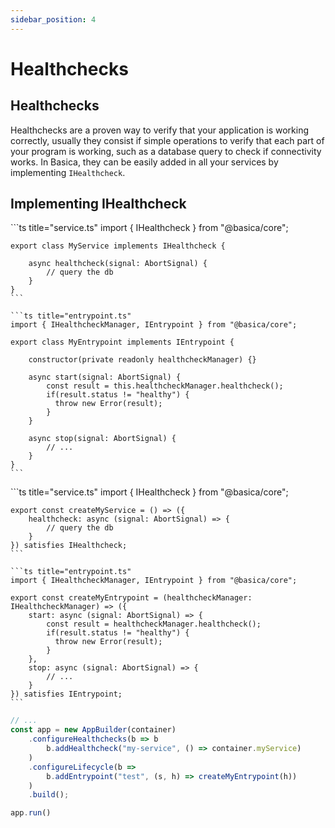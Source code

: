 ```yaml
---
sidebar_position: 4
---
```



# Healthchecks

## Healthchecks

Healthchecks are a proven way to verify that your application is working correctly,
usually they consist if simple operations to verify that each part of your program is working,
such as a database query to check if connectivity works.
In Basica, they can be easily added in all your services by implementing `IHealthcheck`.

## Implementing IHealthcheck

<Tabs groupId="ts-style">
  <TabItem value="classes" label="Classes">
    ```ts title="service.ts"
    import { IHealthcheck } from "@basica/core";

    export class MyService implements IHealthcheck {

        async healthcheck(signal: AbortSignal) {
            // query the db
        }
    }
    ```

    ```ts title="entrypoint.ts"
    import { IHealthcheckManager, IEntrypoint } from "@basica/core";

    export class MyEntrypoint implements IEntrypoint {

        constructor(private readonly healthcheckManager) {}

        async start(signal: AbortSignal) {
            const result = this.healthcheckManager.healthcheck();
            if(result.status != "healthy") {
              throw new Error(result);
            }
        }

        async stop(signal: AbortSignal) {
            // ...
        }
    }
    ```

  </TabItem>
  <TabItem value="objects" label="Object Factory">
    ```ts title="service.ts"
    import { IHealthcheck } from "@basica/core";

    export const createMyService = () => ({
        healthcheck: async (signal: AbortSignal) => {
            // query the db
        }
    }) satisfies IHealthcheck;
    ```

    ```ts title="entrypoint.ts"
    import { IHealthcheckManager, IEntrypoint } from "@basica/core";

    export const createMyEntrypoint = (healthcheckManager: IHealthcheckManager) => ({
        start: async (signal: AbortSignal) => {
            const result = healthcheckManager.healthcheck();
            if(result.status != "healthy") {
              throw new Error(result);
            }
        },
        stop: async (signal: AbortSignal) => {
            // ...
        }
    }) satisfies IEntrypoint;
    ```
  </TabItem>
</Tabs>

```ts title="index.ts"
// ...
const app = new AppBuilder(container)
    .configureHealthchecks(b => b
        b.addHealthcheck("my-service", () => container.myService)
    )
    .configureLifecycle(b =>
        b.addEntrypoint("test", (s, h) => createMyEntrypoint(h))
    )
    .build();

app.run()
```
